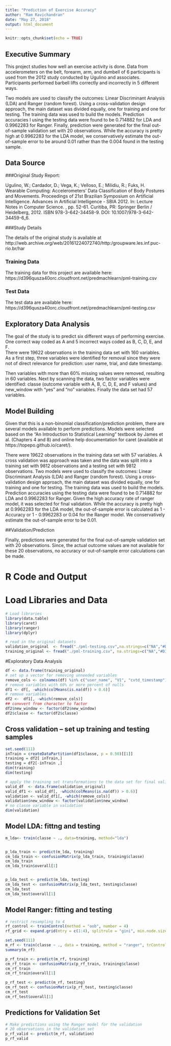 ```yaml
---
title: "Prediction of Exercise Accuracy"
author: "Ram Ravichandran"
date: "May 27, 2018"
output: html_document
---
```


```r
knitr::opts_chunk$set(echo = TRUE)
```


## Executive Summary
This project studies how well an exercise activity is done.  Data from accelerometers on the belt, forearm, arm, and dumbell of 6 participants is used from the 2012 study conducted by Ugulino and associates.  Participants performed barbell lifts correctly and incorrectly in 5 different ways. 

Two models are used to classify the outcomes: Linear Discriminant Analysis (LDA) and Ranger (random forest). Using a cross-validation design approach, the main dataset was divided equally, one for training and one for testing. The training data was used to build the models. Prediction accuracies I using the testing data were found to be  0.714882 for LDA and 0.9962283 for Ranger. Finally, prediction were generated for the final out-of-sample validation set with 20 observations. While the accuracy is pretty high at 0.9962283 for the LDA model,  we conservatively estimate the out-of-sample error to be around 0.01 rather than the 0.004 found in the testing sample.

## Data Source

###Original Study Report:

Ugulino, W.; Cardador, D.; Vega, K.; Velloso, E.; Milidiu, R.; Fuks, H. Wearable Computing: Accelerometers' Data Classification of Body Postures and Movements. Proceedings of 21st Brazilian Symposium on Artificial Intelligence. Advances in Artificial Intelligence - SBIA 2012. In: Lecture Notes in Computer Science. , pp. 52-61. Curitiba, PR: Springer Berlin / Heidelberg, 2012. ISBN 978-3-642-34458-9. DOI: 10.1007/978-3-642-34459-6_6.


###Study Details

The details of the original study is available at http://web.archive.org/web/20161224072740/http:/groupware.les.inf.puc-rio.br/har

### Training Data
The training data for this project are available here:
https://d396qusza40orc.cloudfront.net/predmachlearn/pml-training.csv

### Test Data

The test data are available here:
https://d396qusza40orc.cloudfront.net/predmachlearn/pml-testing.csv


## Exploratory Data Analysis

The goal of the study is to predict six different ways of performing exercise. One correct way coded as A and 5 incorrect ways coded as B, C, D, E, and F.  
There were 19622 observations in the training data set with 160 variables. As a first step, three variables were identified for removal since they were not of direct relevance for prediction: user name, trial, and date timestamp. 

Then variables with more than 60% missing values were removed, resulting in 60 variables. Next by scanning the data, two factor variables were identified: classe (outcome variable with A, B, C, D, E, and F values) and new_window with "yes" and "no" variables. Finally the data set had 57 variables.

## Model Building

Given that this is a non-binomial classification/prediction problem, there are several models available to perform predictions. Models were selected based on the "An Introduction to Statistical Learning" textbook by James et al. (Chapters 4 and 8) and online help documentation for caret  (available at https://topepo.github.io/caret/).


There were 19622 observations in the training data set with 57 variables. A cross validation was approach was taken and the data was split into a training set with 9812 observations and a testing set with 9812 observations. 
Two models were used to classify the outcomes: Linear Discriminant Analysis (LDA) and Ranger (random forest). Using a cross-validation design approach, the main dataset was divided equally, one for training and one for testing. The training data was used to build the models. Prediction accuracies using the testing data were found to be  0.714882 for LDA and 0.9962283 for Ranger.  Given the high accuracy rate of ranger model, it was selected for final validation. While the accuracy is pretty high at 0.9962283 for the LDA model, the out-of-sample error is calculated as 1 - Accuracy or 1 - 0.9962283 or 0.04 for the Ranger model. We conservatively estimate the out-of-sample error to be 0.01.

##Validation/Prediction


Finally, predictions were generated for the final out-of-sample validation set with 20 observations. Since, the actual outcome values are  not available for these 20 observations, no accuracy or out-of-sample error calculations can be made.  

# R Code and Output

# Load Libraries and  Data

```r
# Load libraries
library(data.table)
library(caret)
library(ranger)
library(dplyr)

# read in the original datasets
validation_original  <- fread("./pml-testing.csv",na.strings=c("NA","#DIV/0!", ""))
training_original <- fread("./pml-training.csv", na.strings=c("NA","#DIV/0!", ""))
```

#Exploratory Data Analysis
```r

df <- data.frame(training_original)
# set up a vector for removing unneeded variables  
remove_cols <- colnames(df) %in% c("user_name", "V1", "cvtd_timestamp")
# remove variables with 60% or more percent of nulls 
df1 <- df[, -which(colMeans(is.na(df)) > 0.6)]
# remove variables
df2 <-  df1[, -which(remove_cols)] 
## convvert from character to factor
df2$new_window <- factor(df2$new_window)
df2$classe <- factor(df2$classe)
```

## Cross validation -- set up training and testing samples
```r
set.seed(111)
inTrain = createDataPartition(df1$classe, p = 0.50)[[1]]
training = df2[ inTrain,]
testing = df2[-inTrain ,]
dim(training)
dim(testing)

# apply the training set transformations to the data set for final validation
valid_df  <- data.frame(validation_original)
valid_df1 <- valid_df[, -which(colMeans(is.na(df)) > 0.6)]
validation <- valid_df1[, -which(remove_cols)]
validation$new_window <- factor(validation$new_window)
# no classe variable in validation
dim(validation)
```

## Model LDA: fittng and testing  
```r

m_lda<- train(classe ~ ., data=training, method="lda")


p_lda_train <- predict(m_lda, training)
cm_lda_train <- confusionMatrix(p_lda_train, training$classe)
cm_lda_train
cm_lda_train$overall[1]


p_lda_test <- predict(m_lda, testing)
cm_lda_test <- confusionMatrix(p_lda_test, testing$classe)
cm_lda_test
cm_lda_test$overall[1]
```

## Model Ranger: fitting and testing
```r
# restrict resampling to 4 
rf_control <- trainControl(method = "oob", number = 4) 
rf_grid <- expand.grid(mtry = c(1:4), splitrule = "gini", min.node.size = 1) 

set.seed(111)
m_rf <- train(classe ~ ., data = training, method = "ranger", trControl = rf_control, tuneGrid = rf_grid)
summary(m_rf)

p_rf_train <- predict(m_rf, training)
cm_rf_train <- confusionMatrix(p_rf_train, training$classe) 
cm_rf_train
cm_rf_train$overall[1] 

p_rf_test <- predict(m_rf, testing)
cm_rf_test <- confusionMatrix(p_rf_test, testing$classe) 
cm_rf_test
cm_rf_test$overall[1] 
```

## Predictions for Validation Set
```r
# Make predictions using the Ranger model for the validation
# 20 observations in the validation set
p_rf_valid <- predict(m_rf, validation)
p_rf_valid
```